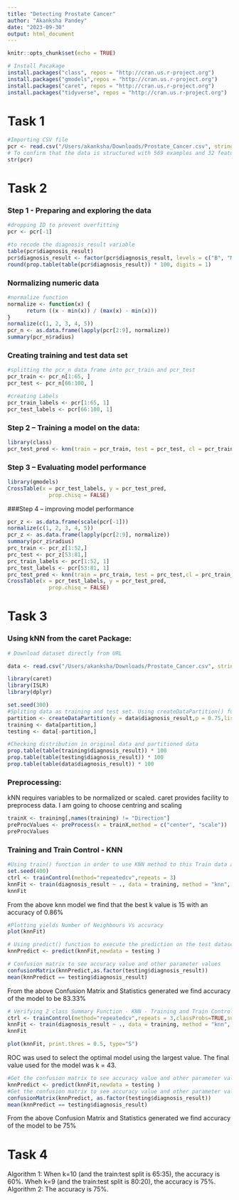 ```yaml
---
title: "Detecting Prostate Cancer"
author: "Akanksha Pandey"
date: "2023-09-30"
output: html_document
---
```


```r
knitr::opts_chunk$set(echo = TRUE)
```

```r
# Install Pacakage
install.packages("class", repos = "http://cran.us.r-project.org")
install.packages("gmodels",repos = "http://cran.us.r-project.org")
install.packages("caret", repos = "http://cran.us.r-project.org")
install.packages("tidyverse", repos = "http://cran.us.r-project.org")
```

# Task 1
```r
#Importing CSV file
pcr <- read.csv("/Users/akanksha/Downloads/Prostate_Cancer.csv", stringsAsFactors = FALSE)
# To confirm that the data is structured with 569 examples and 32 features
str(pcr)
```
# Task 2
### Step 1 - Preparing and exploring the data
```r
#dropping ID to prevent overfitting
pcr <- pcr[-1]

#to recode the diagnosis_result variable
table(pcr$diagnosis_result)
pcr$diagnosis_result <- factor(pcr$diagnosis_result, levels = c("B", "M"),labels = c("Benign", "Malignant"))
round(prop.table(table(pcr$diagnosis_result)) * 100, digits = 1)
```
### Normalizing numeric data
```r
#normalize function
normalize <- function(x) {
      return ((x - min(x)) / (max(x) - min(x)))
}
normalize(c(1, 2, 3, 4, 5))
pcr_n <- as.data.frame(lapply(pcr[2:9], normalize))
summary(pcr_n$radius)
```

### Creating training and test data set
```r
#splitting the pcr_n data frame into pcr_train and pcr_test
pcr_train <- pcr_n[1:65, ]
pcr_test <- pcr_n[66:100, ]

#creating Labels
pcr_train_labels <- pcr[1:65, 1]
pcr_test_labels <- pcr[66:100, 1]

```

### Step 2 – Training a model on the data:
```r
library(class)
pcr_test_pred <- knn(train = pcr_train, test = pcr_test, cl = pcr_train_labels, k = 10)


```

### Step 3 – Evaluating model performance
```r

library(gmodels)
CrossTable(x = pcr_test_labels, y = pcr_test_pred,
             prop.chisq = FALSE)

```

###Step 4 – improving model performance
```r
pcr_z <- as.data.frame(scale(pcr[-1]))
normalize(c(1, 2, 3, 4, 5))
pcr_z <- as.data.frame(lapply(pcr[2:9], normalize))
summary(pcr_z$radius)
prc_train <- pcr_z[1:52,]
prc_test <- pcr_z[53:81,]
prc_train_labels <- pcr[1:52, 1]
prc_test_labels <- pcr[53:81, 1] 
prc_test_pred <- knn(train = prc_train, test = prc_test,cl = prc_train_labels, k=9)
CrossTable(x = pcr_test_labels, y = pcr_test_pred,
             prop.chisq = FALSE)

```

# Task 3
### Using kNN from the caret Package:
```r
# Download dataset directly from URL 

data <- read.csv("/Users/akanksha/Downloads/Prostate_Cancer.csv", stringsAsFactors = FALSE)

```

```r
library(caret)
library(ISLR)
library(dplyr)

```


```r

set.seed(300)
#Spliting data as training and test set. Using createDataPartition() function from caret
partition <- createDataPartition(y = data$diagnosis_result,p = 0.75,list = FALSE)
training <- data[partition,]
testing <- data[-partition,]

```

```r
#Checking distribution in original data and partitioned data
prop.table(table(training$diagnosis_result)) * 100
prop.table(table(testing$diagnosis_result)) * 100
prop.table(table(data$diagnosis_result)) * 100
```


### Preprocessing:

kNN requires variables to be normalized or scaled. caret provides facility to preprocess data. I am going to choose centring and scaling

```r
trainX <- training[,names(training) != "Direction"]
preProcValues <- preProcess(x = trainX,method = c("center", "scale"))
preProcValues
```

### Training and Train Control - KNN 
```r
#Using train() function in order to use KNN method to this Train data and Train Classes
set.seed(400)
ctrl <- trainControl(method="repeatedcv",repeats = 3) 
knnFit <- train(diagnosis_result ~ ., data = training, method = "knn", trControl = ctrl, preProcess = c("center","scale"), tuneLength = 20)
knnFit
```
From the above knn model we find that the best k value is 15 with an accuracy of 0.86%

```r
#Plotting yields Number of Neighbours Vs accuracy
plot(knnFit)
```

```r
# Using predict() function to execute the prediction on the test dataset 
knnPredict <- predict(knnFit,newdata = testing )
```

```r
# Confusion matrix to see accuracy value and other parameter values
confusionMatrix(knnPredict,as.factor(testing$diagnosis_result))
mean(knnPredict == testing$diagnosis_result)
```
From the above Confusion Matrix and Statistics generated we find accuracy of the model to be 83.33%

```r
# Verifying 2 class Summary Function - KNN - Training and Train Control
ctrl <- trainControl(method="repeatedcv",repeats = 3,classProbs=TRUE,summaryFunction = twoClassSummary)
knnFit <- train(diagnosis_result ~ ., data = training, method = "knn", trControl = ctrl, preProcess = c("center","scale"), tuneLength = 20)
knnFit

plot(knnFit, print.thres = 0.5, type="S")

```
ROC was used to select the optimal model using the largest value. The final value used for the model was k = 43.

```r
#Get the confusion matrix to see accuracy value and other parameter values
knnPredict <- predict(knnFit,newdata = testing )
#Get the confusion matrix to see accuracy value and other parameter values
confusionMatrix(knnPredict, as.factor(testing$diagnosis_result))
mean(knnPredict == testing$diagnosis_result)

```

From the above Confusion Matrix and Statistics generated we find accuracy of the model to be 75%

# Task 4 
Algorithm 1:
When k=10 (and the train:test split is 65:35), the accuracy is 60%.
Wheh k=9 (and the train:test split is 80:20), the accuracy is 75%.
Algorithm 2:
The accuracy is 75%.




